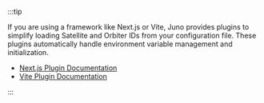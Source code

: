 :::tip

If you are using a framework like Next.js or Vite, Juno provides plugins to simplify loading Satellite and Orbiter IDs from your configuration file. These plugins automatically handle environment variable management and initialization.

- [Next.js Plugin Documentation](./plugins#nextjs-plugin)
- [Vite Plugin Documentation](./plugins#vite-plugin)

:::
